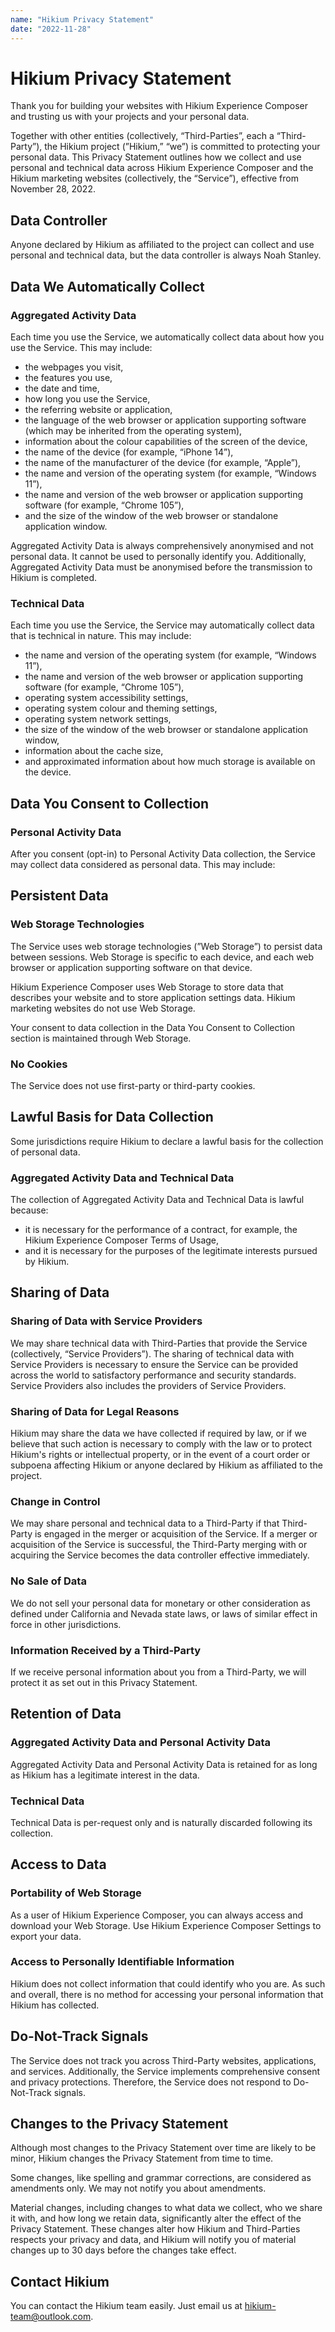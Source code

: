 ```yaml
---
name: "Hikium Privacy Statement"
date: "2022-11-28"
---
```


# Hikium Privacy Statement

Thank you for building your websites with Hikium Experience Composer and trusting us with your projects and your personal data.

Together with other entities (collectively, “Third-Parties”, each a “Third-Party”), the Hikium project (”Hikium,” “we”) is committed to protecting your personal data. This Privacy Statement outlines how we collect and use personal and technical data across Hikium Experience Composer and the Hikium marketing websites (collectively, the “Service”), effective from November 28, 2022.

## Data Controller

Anyone declared by Hikium as affiliated to the project can collect and use personal and technical data, but the data controller is always Noah Stanley.

## Data We Automatically Collect

### Aggregated Activity Data

Each time you use the Service, we automatically collect data about how you use the Service. This may include:

- the webpages you visit,
- the features you use,
- the date and time,
- how long you use the Service,
- the referring website or application,
- the language of the web browser or application supporting software (which may be inherited from the operating system),
- information about the colour capabilities of the screen of the device,
- the name of the device (for example, “iPhone 14”),
- the name of the manufacturer of the device (for example, “Apple”),
- the name and version of the operating system (for example, “Windows 11”),
- the name and version of the web browser or application supporting software (for example, “Chrome 105”),
- and the size of the window of the web browser or standalone application window.

Aggregated Activity Data is always comprehensively anonymised and not personal data. It cannot be used to personally identify you. Additionally, Aggregated Activity Data must be anonymised before the transmission to Hikium is completed.

### Technical Data

Each time you use the Service, the Service may automatically collect data that is technical in nature. This may include:

- the name and version of the operating system (for example, “Windows 11”),
- the name and version of the web browser or application supporting software (for example, “Chrome 105”),
- operating system accessibility settings,
- operating system colour and theming settings,
- operating system network settings,
- the size of the window of the web browser or standalone application window,
- information about the cache size,
- and approximated information about how much storage is available on the device.

## Data You Consent to Collection

### Personal Activity Data

After you consent (opt-in) to Personal Activity Data collection, the Service may collect data considered as personal data. This may include:

## Persistent Data

### Web Storage Technologies

The Service uses web storage technologies (”Web Storage”) to persist data between sessions. Web Storage is specific to each device, and each web browser or application supporting software on that device.

Hikium Experience Composer uses Web Storage to store data that describes your website and to store application settings data. Hikium marketing websites do not use Web Storage.

Your consent to data collection in the Data You Consent to Collection section is maintained through Web Storage.

### No Cookies

The Service does not use first-party or third-party cookies.

## Lawful Basis for Data Collection

Some jurisdictions require Hikium to declare a lawful basis for the collection of personal data.

### Aggregated Activity Data and Technical Data

The collection of Aggregated Activity Data and Technical Data is lawful because:

- it is necessary for the performance of a contract, for example, the Hikium Experience Composer Terms of Usage,
- and it is necessary for the purposes of the legitimate interests pursued by Hikium.

## Sharing of Data

### Sharing of Data with Service Providers

We may share technical data with Third-Parties that provide the Service (collectively, “Service Providers”). The sharing of technical data with Service Providers is necessary to ensure the Service can be provided across the world to satisfactory performance and security standards. Service Providers also includes the providers of Service Providers.

### Sharing of Data for Legal Reasons

Hikium may share the data we have collected if required by law, or if we believe that such action is necessary to comply with the law or to protect Hikium's rights or intellectual property, or in the event of a court order or subpoena affecting Hikium or anyone declared by Hikium as affiliated to the project.

### Change in Control

We may share personal and technical data to a Third-Party if that Third-Party is engaged in the merger or acquisition of the Service. If a merger or acquisition of the Service is successful, the Third-Party merging with or acquiring the Service becomes the data controller effective immediately.

### No Sale of Data

We do not sell your personal data for monetary or other consideration as defined under California and Nevada state laws, or laws of similar effect in force in other jurisdictions.

### Information Received by a Third-Party

If we receive personal information about you from a Third-Party, we will protect it as set out in this Privacy Statement.

## Retention of Data

### Aggregated Activity Data and Personal Activity Data

Aggregated Activity Data and Personal Activity Data is retained for as long as Hikium has a legitimate interest in the data.

### Technical Data

Technical Data is per-request only and is naturally discarded following its collection.

## Access to Data

### Portability of Web Storage

As a user of Hikium Experience Composer, you can always access and download your Web Storage. Use Hikium Experience Composer Settings to export your data.

### Access to Personally Identifiable Information

Hikium does not collect information that could identify who you are. As such and overall, there is no method for accessing your personal information that Hikium has collected.

## Do-Not-Track Signals

The Service does not track you across Third-Party websites, applications, and services. Additionally, the Service implements comprehensive consent and privacy protections. Therefore, the Service does not respond to Do-Not-Track signals.

## Changes to the Privacy Statement

Although most changes to the Privacy Statement over time are likely to be minor, Hikium changes the Privacy Statement from time to time.

Some changes, like spelling and grammar corrections, are considered as amendments only. We may not notify you about amendments.

Material changes, including changes to what data we collect, who we share it with, and how long we retain data, significantly alter the effect of the Privacy Statement. These changes alter how Hikium and Third-Parties respects your privacy and data, and Hikium will notify you of material changes up to 30 days before the changes take effect.

## Contact Hikium

You can contact the Hikium team easily. Just email us at hikium-team@outlook.com.
